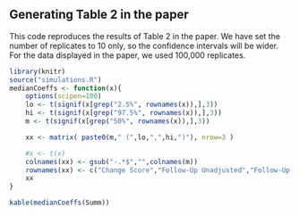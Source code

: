 
## Generating Table 2 in the paper

This code reproduces the results of Table 2 in the paper. We 
have set the number of replicates to 10 only, so the confidence
intervals will be wider. For the data displayed in the paper, we 
used 100,000 replicates.

```r
library(knitr)
source("simulations.R")
medianCoeffs <- function(x){
	options(scipen=100)
	lo <- t(signif(x[grep("2.5%", rownames(x)),],3))
	hi <- t(signif(x[grep("97.5%", rownames(x)),],3))
	m <- t(signif(x[grep("50%", rownames(x)),],3))

	xx <- matrix( paste0(m," (",lo,",",hi,")"), nrow=3 )

	#x <- t(x)
	colnames(xx) <- gsub("-.*$","",colnames(m))
	rownames(xx) <- c("Change Score","Follow-Up Unadjusted","Follow-Up Adjusted")
	xx
}
```
```r
kable(medianCoeffs(Summ))
```
